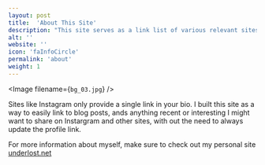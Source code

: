 ```yaml
---
layout: post
title:  'About This Site'
description: "This site serves as a link list of various relevant sites and projects I'm involved with."
alt: ''
website: ''
icon: 'faInfoCircle'
permalink: 'about'
weight: 1
---
```


<Image filename={`bg_03.jpg`} />

Sites like Instagram only provide a single link in your bio. I built this site as a way to easily link to blog posts, ands anything recent or interesting I might want to share on Instargram and other sites, with out the need to always update the profile link.

For more information about myself, make sure to check out my personal site [underlost.net](https://underlost.net)

